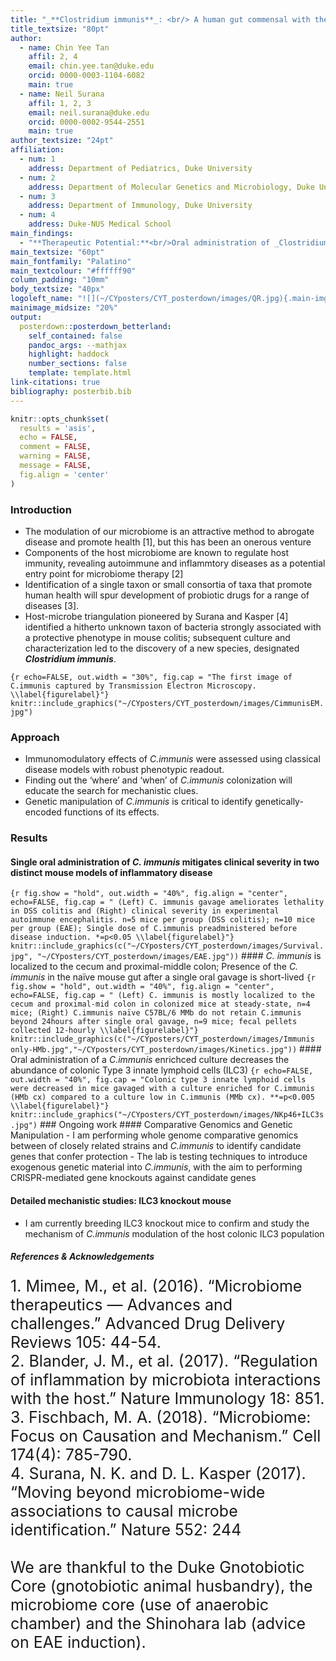 ```yaml
---
title: "_**Clostridium immunis**_: <br/> A human gut commensal with therapeutic immunomodulatory effects"
title_textsize: "80pt"
author:
  - name: Chin Yee Tan
    affil: 2, 4
    email: chin.yee.tan@duke.edu
    orcid: 0000-0003-1104-6082
    main: true
  - name: Neil Surana
    affil: 1, 2, 3
    email: neil.surana@duke.edu
    orcid: 0000-0002-9544-2551
    main: true
author_textsize: "24pt"
affiliation:
  - num: 1
    address: Department of Pediatrics, Duke University
  - num: 2
    address: Department of Molecular Genetics and Microbiology, Duke University
  - num: 3
    address: Department of Immunology, Duke University
  - num: 4
    address: Duke-NUS Medical School
main_findings:
  - "**Therapeutic Potential:**<br/>Oral administration of _Clostridium immunis_ to mice ameliorates colitis and autoimmune encephalitis severity<br/><br/>**Localization and Colonization:** _Clostridium immunis_ localizes to the mouse cecum and proximal colon and displays short term kinetics upon single gavage<br/><br/>**Immunomodulatory Effects:** _Clostridium immunis_ modulates the intestinal type 3 innate lymphoid cell (ILC3) population"
main_textsize: "60pt"
main_fontfamily: "Palatino"
main_textcolour: "#ffffff90"
column_padding: "10mm"
body_textsize: "40px"
logoleft_name: "![](~/CYposters/CYT_posterdown/images/QR.jpg){.main-img-mid}" 
mainimage_midsize: "20%"
output: 
  posterdown::posterdown_betterland:
    self_contained: false
    pandoc_args: --mathjax
    highlight: haddock
    number_sections: false
    template: template.html
link-citations: true
bibliography: posterbib.bib
---
```

```r
knitr::opts_chunk$set(
  results = 'asis',
  echo = FALSE,
  comment = FALSE,
  warning = FALSE,
  message = FALSE,
  fig.align = 'center'
)
```
### Introduction
- The modulation of our microbiome is an attractive method to abrogate disease and promote health [1], but this has been an onerous venture
- Components of the host microbiome are known to regulate host immunity, revealing autoimmune and inflammtory diseases as a potential entry point for microbiome therapy  [2]
- Identification of a single taxon or small consortia of taxa that promote human health will spur development of probiotic drugs for a range of diseases [3].
- Host-microbe triangulation pioneered by Surana and Kasper [4] identified a hitherto unknown taxon of bacteria strongly associated with a protective phenotype in mouse colitis; subsequent culture and characterization led to the discovery of a new species, designated _**Clostridium immunis**_.

```{r echo=FALSE, out.width = "30%", fig.cap = "The first image of C.immunis captured by Transmission Electron Microscopy. \\label{figurelabel}"}
knitr::include_graphics("~/CYposters/CYT_posterdown/images/CimmunisEM.jpg")
```

### Approach
- Immunomodulatory effects of _C.immunis_ were assessed using classical disease models with robust phenotypic readout.
- Finding out the 'where' and 'when' of _C.immunis_ colonization will educate the search for mechanistic clues.
- Genetic manipulation of _C.immunis_ is critical to identify genetically-encoded functions of its effects.
<!---
### Method
- Disease models of Dextran Sodium Sulfate (DSS) colitis and Experimental Autoimmune Encephalitis (EAE) were performed as described in the literature.
- Gnotobiotic mice were orally gavaged with cultured _C.immunis_. Bacterial abundance in intestine and feces was assessed with quantitative PCR (qPCR). Intestinal immune cell profiling was done with fluorescence activated cell sorting.
-->

### Results
#### Single oral administration of _C. immunis_ mitigates clinical severity in two distinct mouse models of inflammatory disease
```{r fig.show = "hold", out.width = "40%", fig.align = "center", echo=FALSE, fig.cap = " (Left) C. immunis gavage ameliorates lethality in DSS colitis and (Right) clinical severity in experimental autoimmune encephalitis. n=5 mice per group (DSS colitis); n=10 mice per group (EAE); Single dose of C.immunis preadministered before disease induction. *=p<0.05 \\label{figurelabel}"}
knitr::include_graphics(c("~/CYposters/CYT_posterdown/images/Survival.jpg", "~/CYposters/CYT_posterdown/images/EAE.jpg"))
```
#### _C. immunis_ is localized to the cecum and proximal-middle colon; Presence of the _C. immunis_ in the naïve mouse gut after a single oral gavage is short-lived 
```{r fig.show = "hold", out.width = "40%", fig.align = "center", echo=FALSE, fig.cap = " (Left) C. immunis is mostly localized to the cecum and proximal-mid colon in colonized mice at steady-state, n=4 mice; (Right) C.immunis naïve C57BL/6 MMb do not retain C.immunis beyond 24hours after single oral gavage, n=9 mice; fecal pellets collected 12-hourly \\label{figurelabel}"}
knitr::include_graphics(c("~/CYposters/CYT_posterdown/images/Immunis only-HMb.jpg","~/CYposters/CYT_posterdown/images/Kinetics.jpg"))
```
<!---
How do i have auto figure captioning with in-line R script? If not can I just write code to generate figure with ggplot, export and reimport with include_graphics? Also wish to facet both localization and kinetics side-by side
Edit: Decided to import PRISM made files for now for simplicity. Older commits have the code for plotting localization from raw data
--->
#### Oral administration of a _C.immunis_ enrichced culture decreases the abundance of colonic Type 3 innate lymphoid cells (ILC3)
```{r echo=FALSE, out.width = "40%", fig.cap = "Colonic type 3 innate lymphoid cells were decreased in mice gavaged with a culture enriched for C.immunis (HMb cx) compared to a culture low in C.immunis (MMb cx). **=p<0.005 \\label{figurelabel}"}
knitr::include_graphics("~/CYposters/CYT_posterdown/images/NKp46+ILC3s.jpg")
```
### Ongoing work
#### Comparative Genomics and Genetic Manipulation
- I am performing whole genome comparative genomics between  of closely related strains and _C.immunis_ to identify candidate genes that confer protection
- The lab is testing techniques to introduce exogenous genetic material into _C.immunis_, with the aim to performing CRISPR-mediated gene knockouts against candidate genes

#### Detailed mechanistic studies: ILC3 knockout mouse
- I am currently breeding ILC3 knockout mice to confirm and study the mechanism of _C.immunis_ modulation of the host colonic ILC3 population

##### References & Acknowledgements
<span style = "font-size: 25px">
1. Mimee, M., et al. (2016). "Microbiome therapeutics — Advances and challenges." Advanced Drug Delivery Reviews 105: 44-54. </br>
2. Blander, J. M., et al. (2017). "Regulation of inflammation by microbiota interactions with the host." Nature Immunology 18: 851. </br>
3. Fischbach, M. A. (2018). "Microbiome: Focus on Causation and Mechanism." Cell 174(4): 785-790.</br>
4. Surana, N. K. and D. L. Kasper (2017). "Moving beyond microbiome-wide associations to causal microbe identification." Nature 552: 244 </br></br>
We are thankful to the Duke Gnotobiotic Core (gnotobiotic animal husbandry), the microbiome core (use of anaerobic chamber) and the Shinohara lab (advice on EAE induction).
</span>
<!---
[Neil's original paper]
[Review paper on search for commensal organisms with immunomodulatory potential]
[posterdown citation]
Thanks to gnotobiotic core, microbiome core and shinohara lab

--->
